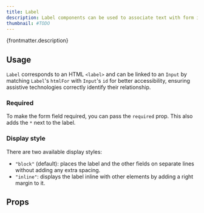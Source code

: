 ```yaml
---
title: Label
description: Label components can be used to associate text with form inputs.
thumbnail: #TODO
---
```


<p>{frontmatter.description}</p>

## Usage

`Label` corresponds to an HTML `<label>` and can be linked to an `Input` by matching `Label`'s `htmlFor` with `Input`'s `id` for better accessibility, ensuring assistive technologies correctly identify their relationship.

<LiveExample src='Label.main.jsx'>
  <AllExamples.LabelMainExample client:load />
</LiveExample>

### Required

To make the form field required, you can pass the `required` prop. This also adds the `*` next to the label.

<LiveExample src='Label.required.jsx'>
  <AllExamples.LabelRequiredExample client:load />
</LiveExample>

### Display style

There are two available display styles:

- `"block"` (default): places the label and the other fields on separate lines without adding any extra spacing.
- `"inline"`: displays the label inline with other elements by adding a right margin to it.

<LiveExample src='Label.displayStyles.jsx'>
  <AllExamples.LabelDisplayStylesExample client:load />
</LiveExample>

## Props

<PropsTable path='@itwin/itwinui-react/esm/core/Label/Label.d.ts' />
